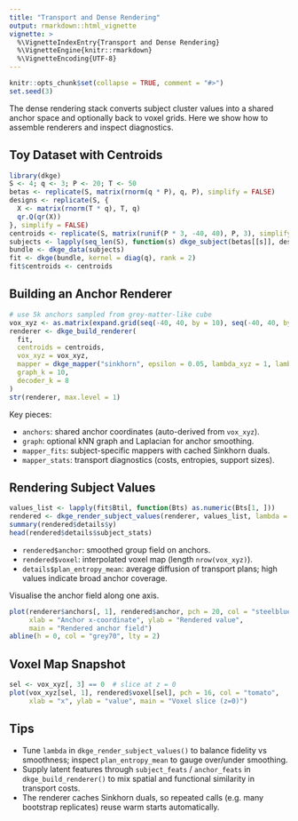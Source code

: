 ```yaml
---
title: "Transport and Dense Rendering"
output: rmarkdown::html_vignette
vignette: >
  %\VignetteIndexEntry{Transport and Dense Rendering}
  %\VignetteEngine{knitr::rmarkdown}
  %\VignetteEncoding{UTF-8}
---
```


```r
knitr::opts_chunk$set(collapse = TRUE, comment = "#>")
set.seed(3)
```

The dense rendering stack converts subject cluster values into a shared anchor
space and optionally back to voxel grids. Here we show how to assemble renderers
and inspect diagnostics.

## Toy Dataset with Centroids

```r
library(dkge)
S <- 4; q <- 3; P <- 20; T <- 50
betas <- replicate(S, matrix(rnorm(q * P), q, P), simplify = FALSE)
designs <- replicate(S, {
  X <- matrix(rnorm(T * q), T, q)
  qr.Q(qr(X))
}, simplify = FALSE)
centroids <- replicate(S, matrix(runif(P * 3, -40, 40), P, 3), simplify = FALSE)
subjects <- lapply(seq_len(S), function(s) dkge_subject(betas[[s]], designs[[s]], id = paste0("sub", s)))
bundle <- dkge_data(subjects)
fit <- dkge(bundle, kernel = diag(q), rank = 2)
fit$centroids <- centroids
```

## Building an Anchor Renderer

```r
# use 5k anchors sampled from grey-matter-like cube
vox_xyz <- as.matrix(expand.grid(seq(-40, 40, by = 10), seq(-40, 40, by = 10), seq(-40, 40, by = 20)))
renderer <- dkge_build_renderer(
  fit,
  centroids = centroids,
  vox_xyz = vox_xyz,
  mapper = dkge_mapper("sinkhorn", epsilon = 0.05, lambda_xyz = 1, lambda_feat = 0),
  graph_k = 10,
  decoder_k = 8
)
str(renderer, max.level = 1)
```

Key pieces:

- `anchors`: shared anchor coordinates (auto-derived from `vox_xyz`).
- `graph`: optional kNN graph and Laplacian for anchor smoothing.
- `mapper_fits`: subject-specific mappers with cached Sinkhorn duals.
- `mapper_stats`: transport diagnostics (costs, entropies, support sizes).

## Rendering Subject Values

```r
values_list <- lapply(fit$Btil, function(Bts) as.numeric(Bts[1, ]))
rendered <- dkge_render_subject_values(renderer, values_list, lambda = 0.2, to_vox = TRUE)
summary(rendered$details$y)
head(rendered$details$subject_stats)
```

- `rendered$anchor`: smoothed group field on anchors.
- `rendered$voxel`: interpolated voxel map (length `nrow(vox_xyz)`).
- `details$plan_entropy_mean`: average diffusion of transport plans; high values
  indicate broad anchor coverage.

Visualise the anchor field along one axis.

```r
plot(renderer$anchors[, 1], rendered$anchor, pch = 20, col = "steelblue",
     xlab = "Anchor x-coordinate", ylab = "Rendered value",
     main = "Rendered anchor field")
abline(h = 0, col = "grey70", lty = 2)
```

## Voxel Map Snapshot

```r
sel <- vox_xyz[, 3] == 0  # slice at z = 0
plot(vox_xyz[sel, 1], rendered$voxel[sel], pch = 16, col = "tomato",
     xlab = "x", ylab = "value", main = "Voxel slice (z=0)")
```

## Tips

- Tune `lambda` in `dkge_render_subject_values()` to balance fidelity vs
  smoothness; inspect `plan_entropy_mean` to gauge over/under smoothing.
- Supply latent features through `subject_feats` / `anchor_feats` in
  `dkge_build_renderer()` to mix spatial and functional similarity in transport
  costs.
- The renderer caches Sinkhorn duals, so repeated calls (e.g. many bootstrap
  replicates) reuse warm starts automatically.
